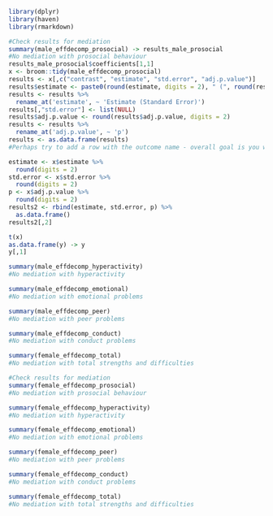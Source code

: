 ```r
library(dplyr)
library(haven)
library(rmarkdown)

```

```r
#Check results for mediation 
summary(male_effdecomp_prosocial) -> results_male_prosocial
#No mediation with prosocial behaviour 
results_male_prosocial$coefficients[1,1]
x <- broom::tidy(male_effdecomp_prosocial)
results <- x[,c("contrast", "estimate", "std.error", "adj.p.value")]
results$estimate <- paste0(round(estimate, digits = 2), " (", round(results$std.error, digits = 2), ")") 
results <- results %>% 
  rename_at('estimate', ~ 'Estimate (Standard Error)')
results[,"std.error"] <- list(NULL)
results$adj.p.value <- round(results$adj.p.value, digits = 2)
results <- results %>% 
  rename_at('adj.p.value', ~ 'p')
results <- as.data.frame(results)
#Perhaps try to add a row with the outcome name - overall goal is you want to make a function to extract the appropriate information from each outcome so you cna display the results to in a table 

estimate <- x$estimate %>% 
  round(digits = 2)
std.error <- x$std.error %>% 
  round(digits = 2)
p <- x$adj.p.value %>% 
  round(digits = 2)
results2 <- rbind(estimate, std.error, p) %>% 
  as.data.frame()
results2[,2]

t(x)
as.data.frame(y) -> y
y[,1]
```

```r
summary(male_effdecomp_hyperactivity)
#No mediation with hyperactivity 
```

```r
summary(male_effdecomp_emotional)
#No mediation with emotional problems 
```

```r
summary(male_effdecomp_peer)
#No mediation with peer problems 
```

```r
summary(male_effdecomp_conduct)
#No mediation with conduct problems 
```

```r
summary(female_effdecomp_total)
#No mediation with total strengths and difficulties 
```

```r
#Check results for mediation 
summary(female_effdecomp_prosocial)
#No mediation with prosocial behaviour 
```

```r
summary(female_effdecomp_hyperactivity)
#No mediation with hyperactivity 
```

```r
summary(female_effdecomp_emotional)
#No mediation with emotional problems 
```

```r
summary(female_effdecomp_peer)
#No mediation with peer problems 
```

```r
summary(female_effdecomp_conduct)
#No mediation with conduct problems 
```

```r
summary(female_effdecomp_total)
#No mediation with total strengths and difficulties 
```

